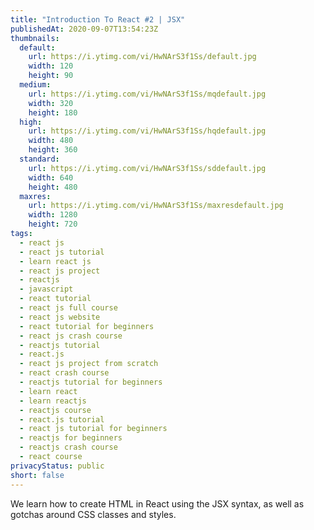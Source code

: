 ```yaml
---
title: "Introduction To React #2 | JSX"
publishedAt: 2020-09-07T13:54:23Z
thumbnails:
  default:
    url: https://i.ytimg.com/vi/HwNArS3f1Ss/default.jpg
    width: 120
    height: 90
  medium:
    url: https://i.ytimg.com/vi/HwNArS3f1Ss/mqdefault.jpg
    width: 320
    height: 180
  high:
    url: https://i.ytimg.com/vi/HwNArS3f1Ss/hqdefault.jpg
    width: 480
    height: 360
  standard:
    url: https://i.ytimg.com/vi/HwNArS3f1Ss/sddefault.jpg
    width: 640
    height: 480
  maxres:
    url: https://i.ytimg.com/vi/HwNArS3f1Ss/maxresdefault.jpg
    width: 1280
    height: 720
tags:
  - react js
  - react js tutorial
  - learn react js
  - react js project
  - reactjs
  - javascript
  - react tutorial
  - react js full course
  - react js website
  - react tutorial for beginners
  - react js crash course
  - reactjs tutorial
  - react.js
  - react js project from scratch
  - react crash course
  - reactjs tutorial for beginners
  - learn react
  - learn reactjs
  - reactjs course
  - react.js tutorial
  - react js tutorial for beginners
  - reactjs for beginners
  - reactjs crash course
  - react course
privacyStatus: public
short: false
---
```

  
We learn how to create HTML in React using the JSX syntax, as well as gotchas around CSS classes and styles.
